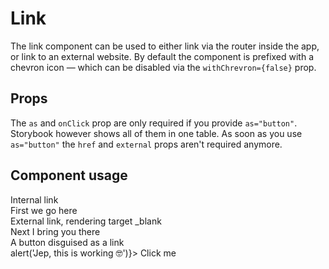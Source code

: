 
<Meta title="Components/Link" component={Link} />

# Link

The link component can be used to either link via the router inside the app, or link to an external website.
By default the component is prefixed with a chevron icon — which can be disabled via the `withChrevron={false}` prop.

## Props

The `as` and `onClick` prop are only required if you provide `as="button"`. Storybook however shows all of them in one table. As soon as you use
`as="button"` the `href` and `external` props aren't required anymore.

<Props of={Link} />

## Component usage

<Canvas>
	<Story name="Link">
		<span>Internal link</span>
		<br />
		<Link href="/">First we go here</Link>
		<br />
		<span>External link, rendering target _blank</span>
		<br />
		<Link href="https://www.google.com" external>
			Next I bring you there
		</Link>
		<br />
		<span>A button disguised as a link</span>
		<br />
		<Link as="button" onClick={() => alert('Jep, this is working 🤓')}>
			Click me
		</Link>
	</Story>
</Canvas>
